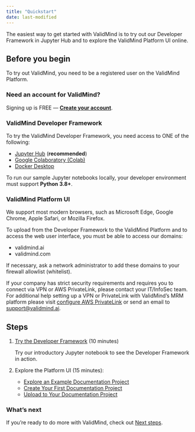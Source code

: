 ```yaml
---
title: "Quickstart"
date: last-modified
---
```


The easiest way to get started with ValidMind is to try out our Developer Framework in Jupyter Hub and to explore the ValidMind Platform UI online. 

## Before you begin

To try out ValidMind, you need to be a registered user on the ValidMind Platform.

::: {.callout-tip}
### Need an account for ValidMind? 
Signing up is FREE — **[Create your account](https://app.prod.validmind.ai)**.
:::

### ValidMind Developer Framework

To try the ValidMind Developer Framework, you need access to ONE of the following:

- [Jupyter Hub](try-developer-framework-with-jupyterhub.qmd) (**recommended**)
- [Google Colaboratory (Colab)](try-developer-framework-with-colab.qmd)
- [Docker Desktop](try-developer-framework-with-docker.qmd)

To run our sample Jupyter notebooks locally, your developer environment must support **Python 3.8+**.

### ValidMind Platform UI

We support most modern browsers, such as Microsoft Edge, Google Chrome, Apple Safari, or Mozilla Firefox.

To upload from the Developer Framework to the ValidMind Platform and to access the web user interface, you must be able to access our domains:

- validmind.ai
- validmind.com

If necessary, ask a network administrator to add these domains to your firewall allowlist (whitelist). 

If your company has strict security requirements and requires you to connect via VPN or AWS PrivateLink, please contact your IT/InfoSec team. For additional help setting up a VPN or PrivateLink with ValidMind's MRM platform please visit [configure AWS PrivateLink](configure-aws-privatelink.qmd) or send an email to <support@validmind.ai>.

## Steps

1. [Try the Developer Framework](try-developer-framework-with-jupyterhub.qmd) (10 minutes)

   Try our introductory Jupyter notebook to see the Developer Framework in action. 

2. Explore the Platform UI (15 minutes):

    - [Explore an Example Documentation Project](explore-example-documentation-project.qmd)
    - [Create Your First Documentation Project](create-your-first-documentation-project.qmd)
    - [Upload to Your Documentation Project](upload-to-documentation-project.qmd)

### What's next

If you're ready to do more with ValidMind, check out [Next steps](next-steps.qmd).
